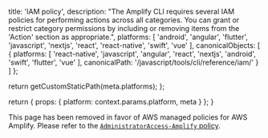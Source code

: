 
  title: 'IAM policy',
  description:
    "The Amplify CLI requires several IAM policies for performing actions across all categories. You can grant or restrict category permissions by including or removing items from the 'Action' section as appropriate.",
  platforms: [
    'android',
    'angular',
    'flutter',
    'javascript',
    'nextjs',
    'react',
    'react-native',
    'swift',
    'vue'
  ],
  canonicalObjects: [
    {
      platforms: [
        'react-native',
        'javascript',
        'angular',
        'react',
        'nextjs',
        'android',
        'swift',
        'flutter',
        'vue'
      ],
      canonicalPath: '/javascript/tools/cli/reference/iam/'
    }
  ]
};

  return getCustomStaticPath(meta.platforms);
};

  return {
    props: {
      platform: context.params.platform,
      meta
    }
  };
}

This page has been removed in favor of AWS managed policies for AWS Amplify. Please refer to the [`AdministratorAccess-Amplify` policy](https://docs.aws.amazon.com/amplify/latest/userguide/security-iam-awsmanpol.html#security-iam-awsmanpol-AdministratorAccess-Amplify).

